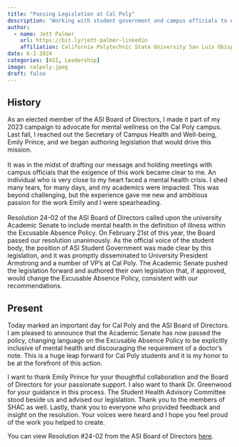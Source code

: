 ```yaml
---
title: "Passing Legislation at Cal Poly"
description: "Working with student government and campus officials to elevate the importance of mental health on campus."
author:
  - name: Jett Palmer
    url: https://bit.ly/jett-palmer-linkedin
    affiliation: California Polytechnic State University San Luis Obispo; Associated Students Inc
date: 6-2-2024
categories: [ASI, Leadership]
image: calpoly.jpeg
draft: false
---
```


## History

As an elected member of the ASI Board of Directors, I made it part of my 2023 campaign to advocate for mental wellness on the Cal Poly campus. Last fall, I reached out the Secretary of Campus Health and Well-being, Emily Prince, and we began authoring legislation that would drive this mission.\
\
It was in the midst of drafting our message and holding meetings with campus officials that the exigence of this work became clear to me. An individual who is very close to my heart faced a mental health crisis. I shed many tears, for many days, and my academics were impacted. This was beyond challenging, but the experience gave me new and ambitious passion for the work Emily and I were spearheading.\
\
Resolution 24-02 of the ASI Board of Directors called upon the university Academic Senate to include mental health in the definition of illness within the Excusable Absence Policy. On February 21st of this year, the Board passed our resolution unanimously. As the official voice of the student body, the position of ASI Student Government was made clear by this legislation, and it was promptly disseminated to University President Armstrong and a number of VP's at Cal Poly. The Academic Senate pushed the legislation forward and authored their own legislation that, if approved, would change the Excusable Absence Policy, consistent with our recommendations.

## Present

Today marked an important day for Cal Poly and the ASI Board of Directors. I am pleased to announce that the Academic Senate has now passed the policy, changing language on the Excusable Absence Policy to be explicitly inclusive of mental health and discouraging the requirement of a doctor's note. This is a huge leap forward for Cal Poly students and it is my honor to be at the forefront of this action.

I want to thank Emily Prince for your thoughtful collaboration and the Board of Directors for your passionate support. I also want to thank Dr. Greenwood for your guidance in this process. The Student Health Advisory Committee stood beside us and advised our legislation. Thank you to the members of SHAC as well. Lastly, thank you to everyone who provided feedback and insight on the resolution. Your voices were heard and I hope you feel proud of the work you helped to create.

You can view Resolution #24-02 from the ASI Board of Directors [here](https://www.asi.calpoly.edu/discover-asi/public-documents/agendas-minutes/board-of-directors-resolutions/).
